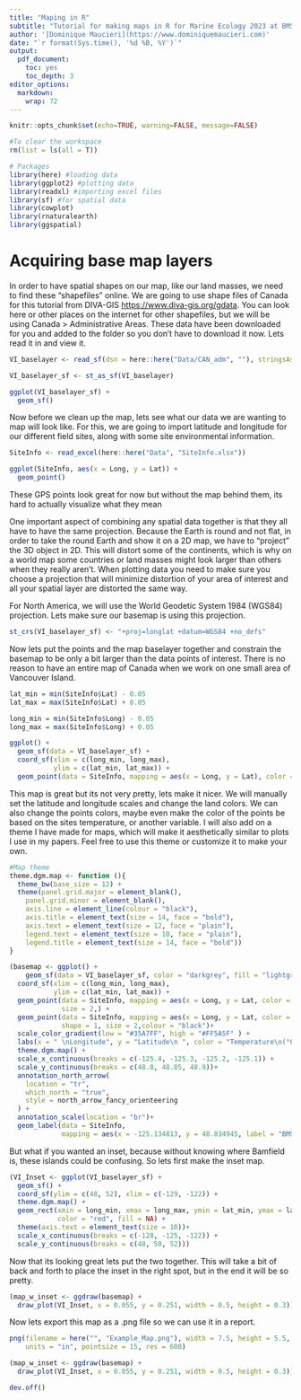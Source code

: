 ```yaml
---
title: "Maping in R"
subtitle: "Tutorial for making maps in R for Marine Ecology 2023 at BMSC"
author: '[Dominique Maucieri](https://www.dominiquemaucieri.com)'
date: "`r format(Sys.time(), '%d %B, %Y')`"
output: 
  pdf_document:
    toc: yes
    toc_depth: 3
editor_options: 
  markdown: 
    wrap: 72
---
```


```r

knitr::opts_chunk$set(echo=TRUE, warning=FALSE, message=FALSE)

#To clear the workspace
rm(list = ls(all = T))

# Packages
library(here) #loading data
library(ggplot2) #plotting data
library(readxl) #importing excel files
library(sf) #for spatial data
library(cowplot)
library(rnaturalearth)
library(ggspatial)

```


# Acquiring base map layers

In order to have spatial shapes on our map, like our land masses, we need to find these "shapefiles" online. We are going to use shape files of Canada for this tutorial from DIVA-GIS [https://www.diva-gis.org/gdata](https://www.diva-gis.org/gdata). You can look here or other places on the internet for other shapefiles, but we will be using Canada > Administrative Areas. These data have been downloaded for you and added to the folder so you don't have to download it now. Lets read it in and view it.

```r

VI_baselayer <- read_sf(dsn = here::here("Data/CAN_adm", ""), stringsAsFactors = F)

VI_baselayer_sf <- st_as_sf(VI_baselayer)

ggplot(VI_baselayer_sf) +
  geom_sf() 

```

Now before we clean up the map, lets see what our data we are wanting to map will look like. For this, we are going to import latitude and longitude for our different field sites, along with some site environmental information.


```r

SiteInfo <- read_excel(here::here("Data", "SiteInfo.xlsx"))

ggplot(SiteInfo, aes(x = Long, y = Lat)) +
  geom_point()

```

These GPS points look great for now but without the map behind them, its hard to actually visualize what they mean

One important aspect of combining any spatial data together is that they all have to have the same projection. Because the Earth is round and not flat, in order to take the round Earth and show it on a 2D map, we have to "project" the 3D object in 2D. This will distort some of the continents, which is why on a world map some countries or land masses might look larger than others when they really aren't. When plotting data you need to make sure you choose a projection that will minimize distortion of your area of interest and all your spatial layer are distorted the same way. 

For North America, we will use the World Geodetic System 1984 (WGS84) projection. Lets make sure our basemap is using this projection. 

```r

st_crs(VI_baselayer_sf) <- "+proj=longlat +datum=WGS84 +no_defs"

```

Now lets put the points and the map baselayer together and constrain the basemap to be only a bit larger than the data points of interest. There is no reason to have an entire map of Canada when we work on one small area of Vancouver Island.


```r

lat_min = min(SiteInfo$Lat) - 0.05
lat_max = max(SiteInfo$Lat) + 0.05

long_min = min(SiteInfo$Long) - 0.05
long_max = max(SiteInfo$Long) + 0.05

ggplot() +
  geom_sf(data = VI_baselayer_sf) +
  coord_sf(xlim = c(long_min, long_max),
           ylim = c(lat_min, lat_max)) +
  geom_point(data = SiteInfo, mapping = aes(x = Long, y = Lat), color = "red") 

```


This map is great but its not very pretty, lets make it nicer. We will manually set the latitude and longitude scales and change the land colors. We can also change the points colors, maybe even make the color of the points be based on the sites temperature, or another variable. I will also add on a theme I have made for maps, which will make it aesthetically similar to plots I use in my papers. Feel free to use this theme or customize it to make your own. 

```r

#Map theme 
theme.dgm.map <- function (){
  theme_bw(base_size = 12) +
  theme(panel.grid.major = element_blank(),
    panel.grid.minor = element_blank(),
    axis.line = element_line(colour = "black"),
    axis.title = element_text(size = 14, face = "bold"),
    axis.text = element_text(size = 12, face = "plain"),
    legend.text = element_text(size = 10, face = "plain"),
    legend.title = element_text(size = 14, face = "bold")) 
}

(basemap <- ggplot() +
    geom_sf(data = VI_baselayer_sf, color = "darkgrey", fill = "lightgrey") +
  coord_sf(xlim = c(long_min, long_max),
           ylim = c(lat_min, lat_max)) +
  geom_point(data = SiteInfo, mapping = aes(x = Long, y = Lat, color = Temp),
             size = 2,) + 
  geom_point(data = SiteInfo, mapping = aes(x = Long, y = Lat, color = Temp),
             shape = 1, size = 2,colour = "black")+
  scale_color_gradient(low = "#35A7FF", high = "#FF5A5F" ) +
  labs(x = " \nLongitude", y = "Latitude\n ", color = "Temperature\n(°C)") +
  theme.dgm.map() +
  scale_x_continuous(breaks = c(-125.4, -125.3, -125.2, -125.1)) +
  scale_y_continuous(breaks = c(48.8, 48.85, 48.9))+
  annotation_north_arrow(
    location = "tr",
    which_north = "true",
    style = north_arrow_fancy_orienteering
  ) +
  annotation_scale(location = "br")+
  geom_label(data = SiteInfo, 
             mapping = aes(x = -125.134813, y = 48.834945, label = "BMSC")))

```


But what if you wanted an inset, because without knowing where Bamfield is, these islands could be confusing. So lets first make the inset map.

```r

(VI_Inset <- ggplot(VI_baselayer_sf) +
  geom_sf() +
  coord_sf(ylim = c(48, 52), xlim = c(-129, -122)) +
  theme.dgm.map() +
  geom_rect(xmin = long_min, xmax = long_max, ymin = lat_min, ymax = lat_max,
            color = "red", fill = NA) +
  theme(axis.text = element_text(size = 10))+
  scale_x_continuous(breaks = c(-128, -125, -122)) +
  scale_y_continuous(breaks = c(48, 50, 52)))

```

Now that its looking great lets put the two together. This will take a bit of back and forth to place the inset in the right spot, but in the end it will be so pretty.


```r

(map_w_inset <- ggdraw(basemap) +
  draw_plot(VI_Inset, x = 0.055, y = 0.251, width = 0.5, height = 0.3))

```

Now lets export this map as a .png file so we can use it in a report.

```r

png(filename = here("", "Example_Map.png"), width = 7.5, height = 5.5, 
    units = "in", pointsize = 15, res = 600)

(map_w_inset <- ggdraw(basemap) +
  draw_plot(VI_Inset, x = 0.055, y = 0.251, width = 0.5, height = 0.3))

dev.off()

```


